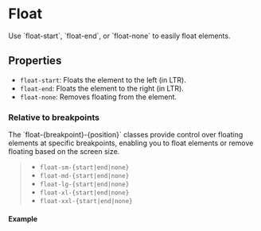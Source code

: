 
<Meta of={FloatStories} />

# Float

<div className="lead">
  Use `float-start`, `float-end`, or `float-none` to easily float elements.
</div>

## Properties

- `float-start`: Floats the element to the left (in LTR).
- `float-end`: Floats the element to the right (in LTR).
- `float-none`: Removes floating from the element.

### Relative to breakpoints

<div className="alert alert-info">
  The `float-{breakpoint}-{position}` classes provide control over floating elements at specific
  breakpoints, enabling you to float elements or remove floating based on the screen size.
</div>

> - `float-sm-{start|end|none}`
> - `float-md-{start|end|none}`
> - `float-lg-{start|end|none}`
> - `float-xl-{start|end|none}`
> - `float-xxl-{start|end|none}`

#### Example

<Canvas sourceState="shown" of={FloatStories.Float} />
<div className="hide-col-default">
  <Controls of={FloatStories.Float} />
</div>
